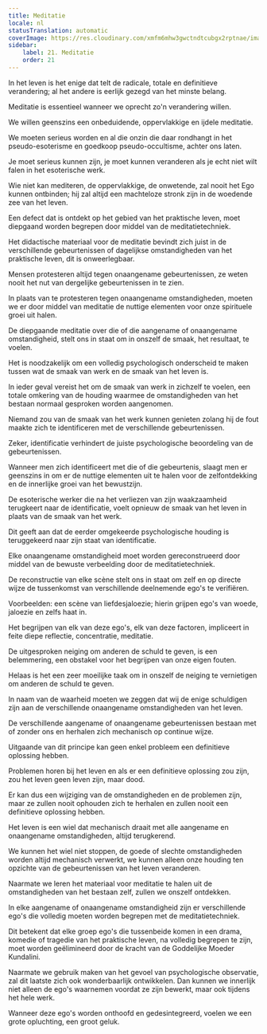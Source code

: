 ```yaml
---
title: Meditatie
locale: nl
statusTranslation: automatic
coverImage: https://res.cloudinary.com/xmfm6mhw3gwctndtcubgx2rptnae/image/upload/v1741354419/small_cover_la_gran_rebelion_28716e29d2.webp
sidebar:
    label: 21. Meditatie
    order: 21
---
```

In het leven is het enige dat telt de radicale, totale en definitieve verandering; al het andere is eerlijk gezegd van het minste belang.

Meditatie is essentieel wanneer we oprecht zo'n verandering willen.

We willen geenszins een onbeduidende, oppervlakkige en ijdele meditatie.

We moeten serieus worden en al die onzin die daar rondhangt in het pseudo-esoterisme en goedkoop pseudo-occultisme, achter ons laten.

Je moet serieus kunnen zijn, je moet kunnen veranderen als je echt niet wilt falen in het esoterische werk.

Wie niet kan mediteren, de oppervlakkige, de onwetende, zal nooit het Ego kunnen ontbinden; hij zal altijd een machteloze stronk zijn in de woedende zee van het leven.

Een defect dat is ontdekt op het gebied van het praktische leven, moet diepgaand worden begrepen door middel van de meditatietechniek.

Het didactische materiaal voor de meditatie bevindt zich juist in de verschillende gebeurtenissen of dagelijkse omstandigheden van het praktische leven, dit is onweerlegbaar.

Mensen protesteren altijd tegen onaangename gebeurtenissen, ze weten nooit het nut van dergelijke gebeurtenissen in te zien.

In plaats van te protesteren tegen onaangename omstandigheden, moeten we er door middel van meditatie de nuttige elementen voor onze spirituele groei uit halen.

De diepgaande meditatie over die of die aangename of onaangename omstandigheid, stelt ons in staat om in onszelf de smaak, het resultaat, te voelen.

Het is noodzakelijk om een ​​volledig psychologisch onderscheid te maken tussen wat de smaak van werk en de smaak van het leven is.

In ieder geval vereist het om de smaak van werk in zichzelf te voelen, een totale omkering van de houding waarmee de omstandigheden van het bestaan ​​normaal gesproken worden aangenomen.

Niemand zou van de smaak van het werk kunnen genieten zolang hij de fout maakte zich te identificeren met de verschillende gebeurtenissen.

Zeker, identificatie verhindert de juiste psychologische beoordeling van de gebeurtenissen.

Wanneer men zich identificeert met die of die gebeurtenis, slaagt men er geenszins in om er de nuttige elementen uit te halen voor de zelfontdekking en de innerlijke groei van het bewustzijn.

De esoterische werker die na het verliezen van zijn waakzaamheid terugkeert naar de identificatie, voelt opnieuw de smaak van het leven in plaats van de smaak van het werk.

Dit geeft aan dat de eerder omgekeerde psychologische houding is teruggekeerd naar zijn staat van identificatie.

Elke onaangename omstandigheid moet worden gereconstrueerd door middel van de bewuste verbeelding door de meditatietechniek.

De reconstructie van elke scène stelt ons in staat om zelf en op directe wijze de tussenkomst van verschillende deelnemende ego's te verifiëren.

Voorbeelden: een scène van liefdesjaloezie; hierin grijpen ego's van woede, jaloezie en zelfs haat in.

Het begrijpen van elk van deze ego's, elk van deze factoren, impliceert in feite diepe reflectie, concentratie, meditatie.

De uitgesproken neiging om anderen de schuld te geven, is een belemmering, een obstakel voor het begrijpen van onze eigen fouten.

Helaas is het een zeer moeilijke taak om in onszelf de neiging te vernietigen om anderen de schuld te geven.

In naam van de waarheid moeten we zeggen dat wij de enige schuldigen zijn aan de verschillende onaangename omstandigheden van het leven.

De verschillende aangename of onaangename gebeurtenissen bestaan ​​met of zonder ons en herhalen zich mechanisch op continue wijze.

Uitgaande van dit principe kan geen enkel probleem een ​​definitieve oplossing hebben.

Problemen horen bij het leven en als er een definitieve oplossing zou zijn, zou het leven geen leven zijn, maar dood.

Er kan dus een wijziging van de omstandigheden en de problemen zijn, maar ze zullen nooit ophouden zich te herhalen en zullen nooit een definitieve oplossing hebben.

Het leven is een wiel dat mechanisch draait met alle aangename en onaangename omstandigheden, altijd terugkerend.

We kunnen het wiel niet stoppen, de goede of slechte omstandigheden worden altijd mechanisch verwerkt, we kunnen alleen onze houding ten opzichte van de gebeurtenissen van het leven veranderen.

Naarmate we leren het materiaal voor meditatie te halen uit de omstandigheden van het bestaan ​​zelf, zullen we onszelf ontdekken.

In elke aangename of onaangename omstandigheid zijn er verschillende ego's die volledig moeten worden begrepen met de meditatietechniek.

Dit betekent dat elke groep ego's die tussenbeide komen in een drama, komedie of tragedie van het praktische leven, na volledig begrepen te zijn, moet worden geëlimineerd door de kracht van de Goddelijke Moeder Kundalini.

Naarmate we gebruik maken van het gevoel van psychologische observatie, zal dit laatste zich ook wonderbaarlijk ontwikkelen. Dan kunnen we innerlijk niet alleen de ego's waarnemen voordat ze zijn bewerkt, maar ook tijdens het hele werk.

Wanneer deze ego's worden onthoofd en gedesintegreerd, voelen we een grote opluchting, een groot geluk.

